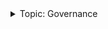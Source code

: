 <details><summary>Topic: Governance</summary>

This section is part of a series on the topic of *Governance*.

Docs:

- [Introduction to governance](/docs/concepts/vega-protocol.md#governance)
- [Tutorials: Governance proposals](/docs/tutorials/proposals/index.md)

Tools:

- [Vote and propose on token dApp ↗](https://token.fairground.wtf/governance)

</details>